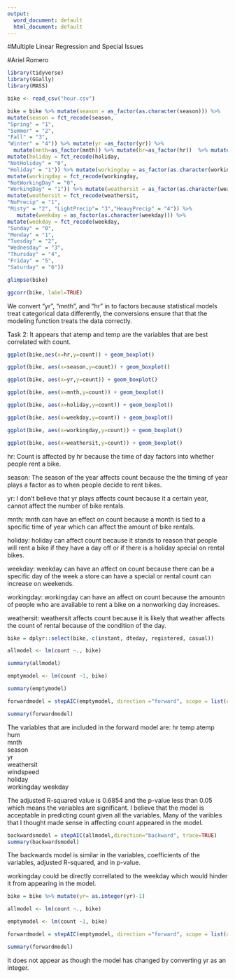 ---
output:
  word_document: default
  html_document: default
---
#Multiple Linear Regression and Special Issues

#Ariel Romero

```{r}
library(tidyverse)
library(GGally)
library(MASS)

bike <- read_csv("hour.csv")

bike = bike %>% mutate(season = as_factor(as.character(season))) %>%
mutate(season = fct_recode(season,
"Spring" = "1",
"Summer" = "2",
"Fall" = "3",
"Winter" = "4")) %>% mutate(yr =as_factor(yr)) %>% 
  mutate(mnth=as_factor(mnth)) %>% mutate(hr=as_factor(hr))  %>% mutate(holiday = as_factor(as.character(holiday))) %>%
mutate(holiday = fct_recode(holiday,
"NotHoliday" = "0",
"Holiday" = "1")) %>% mutate(workingday = as_factor(as.character(workingday))) %>%
mutate(workingday = fct_recode(workingday,
"NotWorkingDay" = "0",
"WorkingDay" = "1")) %>% mutate(weathersit = as_factor(as.character(weathersit))) %>%
mutate(weathersit = fct_recode(weathersit,
"NoPrecip" = "1",
"Misty" = "2", "LightPrecip"= "3","HeavyPrecip" = "4")) %>%
   mutate(weekday = as_factor(as.character(weekday))) %>%
mutate(weekday = fct_recode(weekday,
"Sunday" = "0",
"Monday" = "1",
"Tuesday" = "2",
"Wednesday" = "3",
"Thursday" = "4",
"Friday" = "5",
"Saturday" = "6"))

glimpse(bike)

ggcorr(bike, label=TRUE)

```

We convert "yr", "mnth", and "hr" in to factors because statistical models treat categorical data differently, the conversions ensure that that the modeling function treats the data correctly. 

Task 2: It appears that atemp and temp are the variables that are best correlated with count.

```{r}
ggplot(bike,aes(x=hr,y=count)) + geom_boxplot()

ggplot(bike, aes(x=season,y=count)) + geom_boxplot()

ggplot(bike, aes(x=yr,y=count)) + geom_boxplot()

ggplot(bike, aes(x=mnth,y=count)) + geom_boxplot()

ggplot(bike, aes(x=holiday,y=count)) + geom_boxplot()

ggplot(bike, aes(x=weekday,y=count)) + geom_boxplot()

ggplot(bike, aes(x=workingday,y=count)) + geom_boxplot()

ggplot(bike, aes(x=weathersit,y=count)) + geom_boxplot()
```

hr: Count is affected by hr because the time of day factors into whether people rent a bike. 

season: The season of the year affects count because the the timing of year plays a factor as to when people decide to rent bikes.

yr: I don't believe that yr plays affects count because it a certain year, cannot affect the number of bike rentals. 

mnth: mnth can have an effect on count because a month is tied to a specific time of year which can affect the amount of bike rentals.

holiday: holiday can affect count because it stands to reason that people will rent a bike if they have a day off or if there is a holiday special on rental bikes. 

weekday: weekday can have an affect on count because there can be a specific day of the week a store can have a special or rental count can increase on weekends. 

workingday: workingday can have an affect on count because the amountn of people who are available to rent a bike on a nonworking day increases. 

weathersit: weathersit affects count because it is likely that weather affects the count of rental because of the condition of the day.

```{r}
bike = dplyr::select(bike,-c(instant, dteday, registered, casual))

allmodel <- lm(count ~., bike)

summary(allmodel)

emptymodel <- lm(count ~1, bike)

summary(emptymodel)

```

```{r}
forwardmodel = stepAIC(emptymodel, direction ="forward", scope = list(upper=allmodel,lower=emptymodel), trace=TRUE)

summary(forwardmodel)

```

The variables that are included in the forward model are:
hr
temp
atemp   
hum         
mnth       
season     
yr          
weathersit  
windspeed   
holiday    
workingday
weekday

The adjusted R-squared value is 0.6854 and the p-value less than 0.05 which means the variables are significant. I believe that the model is acceptable in predicting count given all the variables. Many of the varibles that I thought made sense in affecting count appeared in the model. 

```{r}
backwardsmodel = stepAIC(allmodel,direction="backward", trace=TRUE)
summary(backwardsmodel)
```

The backwards model is similar in the variables, coefficients of the variables, adjusted R-squared, and in p-value. 

workingday could be directly correllated to the weekday which would hinder it from appearing in the model.

```{r}

bike = bike %>% mutate(yr= as.integer(yr)-1)

allmodel <- lm(count ~., bike)

emptymodel <- lm(count ~1, bike)

forwardmodel = stepAIC(emptymodel, direction ="forward", scope = list(upper=allmodel,lower=emptymodel), trace=TRUE)

summary(forwardmodel)

```

It does not appear as though the model has changed by converting yr as an integer.